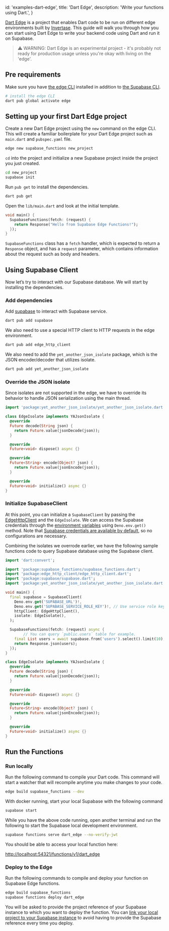 
  id: 'examples-dart-edge',
  title: 'Dart Edge',
  description: 'Write your functions using Dart.',
}

[Dart Edge](https://docs.dartedge.dev/) is a project that enables Dart code to be run on different edge environments built by [Invertase](https://invertase.io/). This guide will walk you through how you can start using Dart Edge to write your backend code using Dart and run it on Supabase.

> ⚠️ WARNING: Dart Edge is an experimental project - it's probably not ready for production usage unless you're okay with living on the 'edge'.

## **Pre requirements**

Make sure you have [the edge CLI](https://docs.dartedge.dev/#getting-started) installed in addition to [the Supabase CLI](https://supabase.com/docs/guides/cli#installation).

```bash
# install the edge CLI
dart pub global activate edge
```

## **Setting up your first Dart Edge project**

Create a new Dart Edge project using the `new` command on the edge CLI. This will create a familiar boilerplate for your Dart Edge project such as `main.dart` and `pubspec.yaml` file.

```bash
edge new supabase_functions new_project
```

`cd` into the project and initialize a new Supabase project inside the project you just created.

```bash
cd new_project
supabase init
```

Run `pub get` to install the dependencies.

```bash
dart pub get
```

Open the `lib/main.dart` and look at the initial template.

```dart
void main() {
  SupabaseFunctions(fetch: (request) {
    return Response("Hello from Supabase Edge Functions!");
  });
}
```

`SupabaseFunctions` class has a `fetch` handler, which is expected to return a `Response` object, and has a `request` parameter, which contains information about the request such as body and headers. 

## Using Supabase Client

Now let’s try to interact with our Supabase database. We will start by installing the dependencies.

### Add dependencies

Add [supabase](https://pub.dev/packages/supabase) to interact with Supabase service.

```bash
dart pub add supabase
```

We also need to use a special HTTP client to HTTP requests in the edge environment.

```bash
dart pub add edge_http_client
```

We also need to add the `yet_another_json_isolate` package, which is the JSON encoder/decoder that utilizes isolate. 

```bash
dart pub add yet_another_json_isolate
```

### Override the JSON isolate

Since isolates are not supported in the edge, we have to override its behavior to handle JSON serialization using the main thread. 

```dart
import 'package:yet_another_json_isolate/yet_another_json_isolate.dart';

class EdgeIsolate implements YAJsonIsolate {
  @override
  Future decode(String json) {
    return Future.value(jsonDecode(json));
  }

  @override
  Future<void> dispose() async {}

  @override
  Future<String> encode(Object? json) {
    return Future.value(jsonEncode(json));
  }

  @override
  Future<void> initialize() async {}
}
```

### Initialize SupabaseClient

At this point, you can initialize a `SupabaseClient` by passing the [EdgeHttpClient](https://pub.dev/packages/edge_http_client) and the `EdgeIsolate`. We can access the Supabase credentials through the [environment variables](https://supabase.com/docs/guides/functions/secrets) using `Deno.env.get()` method. Note that [Supabase credentials are available by default](https://supabase.com/docs/guides/functions/secrets), so no configurations are necessary. 

Combining the isolates we overrode earlier, we have the following sample functions code to query Supabase database using the Supabase client.

```dart
import 'dart:convert';

import 'package:supabase_functions/supabase_functions.dart';
import 'package:edge_http_client/edge_http_client.dart';
import 'package:supabase/supabase.dart';
import 'package:yet_another_json_isolate/yet_another_json_isolate.dart';

void main() {
  final supabase = SupabaseClient(
    Deno.env.get('SUPABASE_URL')!,
    Deno.env.get('SUPABASE_SERVICE_ROLE_KEY')!, // Use service role key to bypass RLS
    httpClient: EdgeHttpClient(),
    isolate: EdgeIsolate(),
  );

  SupabaseFunctions(fetch: (request) async {
		// You can query `public.users` table for example.
    final List users = await supabase.from('users').select().limit(10);
    return Response.json(users);
  });
}

class EdgeIsolate implements YAJsonIsolate {
  @override
  Future decode(String json) {
    return Future.value(jsonDecode(json));
  }

  @override
  Future<void> dispose() async {}

  @override
  Future<String> encode(Object? json) {
    return Future.value(jsonEncode(json));
  }

  @override
  Future<void> initialize() async {}
}
```

## Run the Functions

### Run locally

Run the following command to compile your Dart code. This command will start a watcher that will recompile anytime you make changes to your code.

```bash
edge build supabase_functions --dev
```

With docker running, start your local Supabase with the following command

```bash
supabase start
```

While you have the above code running, open another terminal and run the following to start the Supabase local development environment.

```bash
supabase functions serve dart_edge --no-verify-jwt
```

You should be able to access your local function here:

[http://localhost:54321/functions/v1/dart_edge](http://localhost:54321/functions/v1/dart_edge)

### Deploy to the Edge

Run the following commands to compile and deploy your function on Supabase Edge functions. 

```bash
edge build supabase_functions
supabase functions deploy dart_edge
```

You will be asked to provide the project reference of your Supabase instance to which you want to deploy the function. You can [link your local project to your Supabase instance](https://supabase.com/docs/guides/cli/local-development#link-your-project) to avoid having to provide the Supabase reference every time you deploy.


